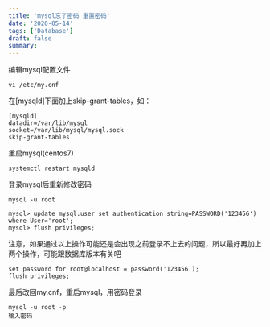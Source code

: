 ```yaml
---
title: 'mysql忘了密码 重置密码'
date: '2020-05-14'
tags: ['Database']
draft: false
summary: 
---
```


编辑mysql配置文件
```
vi /etc/my.cnf
```
在[mysqld]下面加上skip-grant-tables，如：
```
[mysqld]
datadir=/var/lib/mysql
socket=/var/lib/mysql/mysql.sock
skip-grant-tables
```
重启mysql(centos7)
```
systemctl restart mysqld
```
登录mysql后重新修改密码
```
mysql -u root

mysql> update mysql.user set authentication_string=PASSWORD('123456') where User='root';
mysql> flush privileges;
```
注意，如果通过以上操作可能还是会出现之前登录不上去的问题，所以最好再加上两个操作，可能跟数据库版本有关吧
```
set password for root@localhost = password('123456'); 
flush privileges; 
```
最后改回my.cnf，重启mysql，用密码登录
```
mysql -u root -p
输入密码
```
